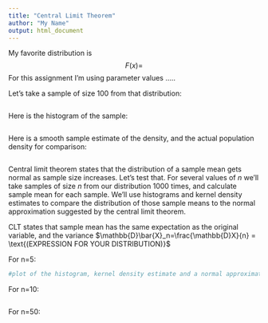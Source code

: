 ```yaml
---
title: "Central Limit Theorem"
author: "My Name"
output: html_document
---
```


My favorite distribution is $$F\left(x\right)=$$
For this assignment I'm using parameter values .....

Let's take a sample of size 100 from that distribution:
```r
```

Here is the histogram of the sample:
```r
```

Here is a smooth sample estimate of the density, and the actual population density for comparison:
```r
```

Central limit theorem states that the distribution of a sample mean gets normal as sample size increases. Let's test that. For several values of $n$ we'll take samples of size $n$ from our distribution 1000 times, and calculate sample mean for each sample. We'll use histograms and kernel density estimates to compare the distribution of those sample means to the normal approximation suggested by the central limit theorem. 

CLT states that sample mean has the same expectation as the original variable, and the variance $\mathbb{D}\bar{X}_n=\frac{\mathbb{D}X}{n} = \text{(EXPRESSION FOR YOUR DISTRIBUTION)}$

For n=5:
```r
#plot of the histogram, kernel density estimate and a normal approximation from CLT to compare 
```

For n=10:
```r
```

For n=50:
```r
```

